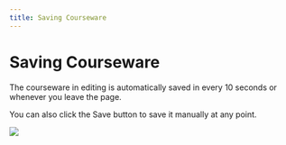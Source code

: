 ```yaml
--- 
title: Saving Courseware
--- 
```



# Saving Courseware

The courseware in editing is automatically saved in every 10 seconds or whenever you leave the page. 

You can also click the Save button to save it manually at any point.

![](/img/ulearning/teacher/prepare32.png)